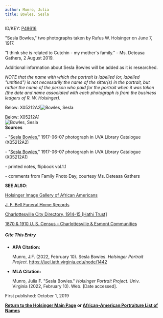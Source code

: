 ```yaml
---
author: Munro, Julia
title: Bowles, Sesla
---
```

ID/KEY: [P48616](http://juel.iath.virginia.edu/public_person?person=48616 "P48616")

"Sesla Bowles," two photographs taken by Rufus W. Holsinger on June 7, 1917. 

"I think she is related to Cutchin - my mother's family." - Ms. Deteasa Gathers, 2 August 2019. 

Additional information about Sesla Bowles will be added as it is researched.

_NOTE that the name with which the portrait is labelled (or, labelled "untitled") is not necessarily the name of the sitter(s) in the portrait, but rather the name of the person who paid for the portrait when it was taken (the date and name associated with each photograph is from the business ledgers of R. W. Holsinger)._

Below: X05212A2![Bowles, Sesla](https://iiif.lib.virginia.edu/iiif/uva-lib:1048084/full/1000,1337/0/default.jpg "Bowles, Sesla")

Below: X05212A1  
![Bowles, Sesla](https://iiif.lib.virginia.edu/iiif/uva-lib:1048083/full/1000,1337/0/default.jpg "Bowles, Sesla")  
**Sources**

\- "[Sesla Bowles](https://search.lib.virginia.edu/catalog/uva-lib:1048084#?c=0&m=0&s=0&cv=0&xywh=-1262%2C0%2C5373%2C3983 "Sesla Bowles")," 1917-06-07 photograph in UVA Library Catalogue (X05212A2)  
  

\- "[Sesla Bowles](https://search.lib.virginia.edu/catalog/uva-lib:1048083#?c=0&m=0&s=0&cv=0&xywh=-1249%2C-2%2C5342%2C3961 "Bowles, Sesla")," 1917-06-07 photograph in UVA Library Catalogue (X05212A1)  
  

\- printed notes, flipbook vol.1.1  

\- comments from Family Photo Day, courtesy Ms. Deteasa Gathers

**SEE ALSO**:

[Holsinger Image Gallery of African Americans](http://rwholsingerphotos.org/images.php "Holsinger Image Gallery of African Americans")

[J. F. Bell Funeral Home Records](http://www2.vcdh.virginia.edu/afam/raceandplace/perl_scripts/funeral_search.html "J. F. Bell Funeral Home Database")

[Charlottesville City Directory, 1914-15 \[Hathi Trust\]](https://catalog.hathitrust.org/Record/101954103 "Charlottesville City Directory, 1914-15") 

[1870 & 1910 U. S. Census - Charlottesville & Esmont Communities](http://www2.vcdh.virginia.edu/afam/raceandplace/census/search_both.html "1870 & 1910 U. S. Census: Charlottesville and Esmont Communities")

##### **Cite This Entry**

*   **APA Citation:**
    
    Munro, J.F. (2022, February 10). Sesla Bowles. _Holsinger Portrait Project_. https://juel.iath.virginia.edu/node/1442
    
*   **MLA Citation:**
    
    Munro, Julia F. "Sesla Bowles." _Holsinger Portrait Project_. Univ. Virginia (2022, February 10). Web. \[Date accessed\].
    

First published: October 1, 2019      
  
[**Return to the Holsinger Main Page**](http://juel.iath.virginia.edu/node/980) **or [African-American Portraiture List of Names](http://juel.iath.virginia.edu/node/996)**